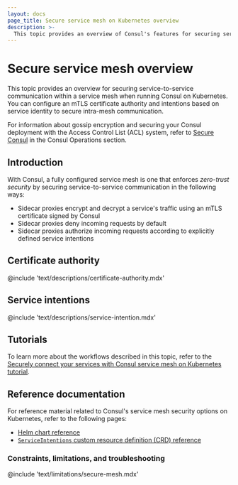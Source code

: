 ```yaml
---
layout: docs
page_title: Secure service mesh on Kubernetes overview
description: >-
  This topic provides an overview of Consul's features for securing service mesh communication when running Consul on Kubernetes (k8s). Consul enforces zero-trust security using a built-in mTLS certificate authority (CA) and service intentions.
---
```


# Secure service mesh overview

This topic provides an overview for securing service-to-service communication within a service mesh when running Consul on Kubernetes. You can configure an mTLS certificate authority and intentions based on service identity to secure intra-mesh communication.

For information about gossip encryption and securing your Consul deployment with the Access Control List (ACL) system, refer to [Secure Consul](/consul/docs/secure) in the Consul Operations section.

## Introduction

With Consul, a fully configured service mesh is one that enforces _zero-trust security_ by securing service-to-service communication in the following ways:

- Sidecar proxies encrypt and decrypt a service's traffic using an mTLS certificate signed by Consul
- Sidecar proxies deny incoming requests by default
- Sidecar proxies authorize incoming requests according to explicitly defined service intentions

## Certificate authority

@include 'text/descriptions/certificate-authority.mdx'

## Service intentions

@include 'text/descriptions/service-intention.mdx'

## Tutorials

To learn more about the workflows described in this topic, refer to the [Securely connect your services with Consul service mesh on Kubernetes tutorial](/consul/tutorials/get-started-kubernetes/kubernetes-gs-service-mesh).

## Reference documentation

For reference material related to Consul's service mesh security options on Kubernetes, refer to the following pages:

- [Helm chart reference](/consul/docs/reference/k8s/helm)
- [`ServiceIntentions` custom resource definition (CRD) reference](/consul/docs/reference/config-entry/service-intentions)

### Constraints, limitations, and troubleshooting

@include 'text/limitations/secure-mesh.mdx'
